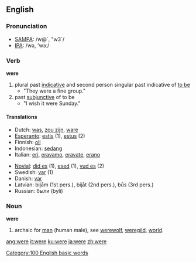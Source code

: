 {{wikipedia}}
==English==

{{rank|she|they|my|35|were|are|their|one}}

===Pronunciation===
*[[w:SAMPA|SAMPA]]: /w@`, "w3`/
*[[w:IPA|IPA]]: /wə, 'wɜː/

===Verb===
'''were''' 
# plural past [[Indicative_mood|indicative]] and second person singular past indicative of [[be|to be]]
#* "They were a fine group."
# past [[w:Subjunctive_mood|subjunctive]] of to be
#* "I wish it were Sunday."

====Translations====
{{top}}
*Dutch: [[was]], [[zou zijn]], [[ware]]
*[[Esperanto]]: [[estis]] (1), [[estus]] (2)
*Finnish: [[oli]]
*Indonesian: [[sedang]]
*Italian: [[eri]], [[eravamo]], [[eravate]], [[erano]]
{{mid}}
*[[Novial]]: [[did es]] (1), [[esed]] (1), [[vud es]] (2)
*Swedish: [[var]] (1)
*Danish: [[var]]
*Latvian: bijām (1st pers.), bijāt (2nd pers.), būs (3rd pers.)
*Russian: были (byli)
{{bottom}}

===Noun===
'''were''' 
# archaic for [[man]] (human male), see [[werewolf]], [[weregild]], [[world]].

[[Category:100 English basic words]]

[[ang:were]]
[[it:were]]
[[ku:were]]
[[ja:were]]
[[zh:were]]
